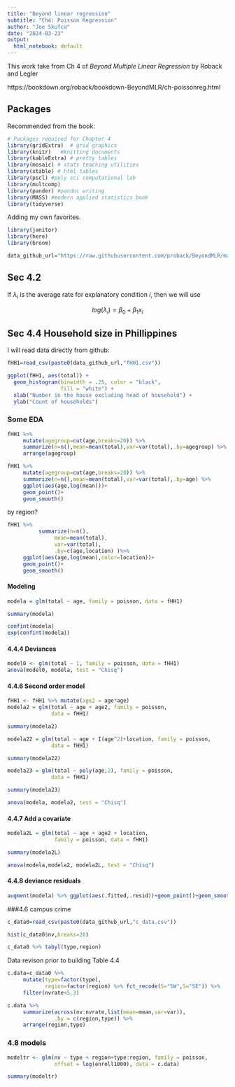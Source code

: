 ```yaml
---
title: "Beyond linear regression"
subtitle: "Ch4: Poisson Regression"
author: "Joe Skufca"
date: "2024-03-23"
output:
  html_notebook: default
---
```


This work take from Ch 4 of *Beyond Multiple Linear Regression* by Roback and Legler

https://bookdown.org/roback/bookdown-BeyondMLR/ch-poissonreg.html




## Packages

Recommended from the book:

```r
# Packages required for Chapter 4
library(gridExtra)  # grid graphics
library(knitr)   #knitting documents
library(kableExtra) # pretty tables
library(mosaic) # stats teaching utilities
library(xtable) # html tables
library(pscl) #poly sci computational lab
library(multcomp) 
library(pander) #pandoc writing
library(MASS) #modern applied statistics book
library(tidyverse)

```

Adding my own favorites.

```r

library(janitor)
library(here)
library(broom)

```


```r
data_github_url="https://raw.githubusercontent.com/proback/BeyondMLR/master/data/"
```



## Sec 4.2

If $\lambda_i$ is the average rate for explanatory condition $i$, then we will use

$$log (\lambda_i) = \beta_0+\beta_1 x_i$$


## Sec 4.4 Household size in Phillippines

I will read data directly from github:


```r
fHH1=read_csv(paste0(data_github_url,"fHH1.csv"))
```

```r
ggplot(fHH1, aes(total)) + 
  geom_histogram(binwidth = .25, color = "black", 
                 fill = "white") + 
  xlab("Number in the house excluding head of household") +
  ylab("Count of households")
```

### Some EDA

```r
fHH1 %>% 
     mutate(agegroup=cut(age,breaks=20)) %>%
     summarize(n=n(),mean=mean(total),var=var(total),.by=agegroup) %>%
     arrange(agegroup)
```


```r
fHH1 %>% 
     mutate(agegroup=cut(age,breaks=20)) %>%
     summarize(n=n(),mean=mean(total),var=var(total),.by=age) %>%
     ggplot(aes(age,log(mean)))+
     geom_point()+
     geom_smooth()


```
by region?

```r
fHH1 %>% 
          summarize(n=n(),
               mean=mean(total),
               var=var(total),
               .by=c(age,location) )%>%
     ggplot(aes(age,log(mean),color=location))+
     geom_point()+
     geom_smooth()
```



#### Modeling

```r
modela = glm(total ~ age, family = poisson, data = fHH1)

summary(modela)
```

```r
confint(modela)
exp(confint(modela))
```

#### 4.4.4 Deviances

```r
model0 <- glm(total ~ 1, family = poisson, data = fHH1)
anova(model0, modela, test = "Chisq")
```

#### 4.4.6 Second order model


```r
fHH1 <- fHH1 %>% mutate(age2 = age*age)
modela2 = glm(total ~ age + age2, family = poisson, 
              data = fHH1)

summary(modela2)
```

```r
modela22 = glm(total ~ age + I(age^2)+location, family = poisson, 
              data = fHH1)

summary(modela22)
```

```r
modela23 = glm(total ~ poly(age,2), family = poisson, 
              data = fHH1)

summary(modela23)
```

```r
anova(modela, modela2, test = "Chisq")
```

####  4.4.7 Add a covariate

```r
modela2L = glm(total ~ age + age2 + location, 
               family = poisson, data = fHH1)

summary(modela2L)
```

```r
anova(modela,modela2, modela2L, test = "Chisq")
```

#### 4.4.8 deviance residuals

```r
augment(modela) %>% ggplot(aes(.fitted,.resid))+geom_point()+geom_smooth()
```


###4.6 campus crime

```r
c_data0=read_csv(paste0(data_github_url,"c_data.csv"))


```

```r
hist(c_data0$nv,breaks=20)
```

```r
c_data0 %>% tabyl(type,region) 
```
Data revison prior to building Table 4.4

```r
c.data=c_data0 %>%
     mutate(type=factor(type),
            region=factor(region) %>% fct_recode(S="SW",S="SE")) %>%
     filter(nvrate<5.3)


```

```r
c.data %>% 
     summarize(across(nv:nvrate,list(mean=mean,var=var)),
               .by = c(region,type)) %>%
     arrange(region,type)
```


### 4.8 models

```r
modeltr <- glm(nv ~ type + region+type:region, family = poisson,
               offset = log(enroll1000), data = c.data)

summary(modeltr)
```



